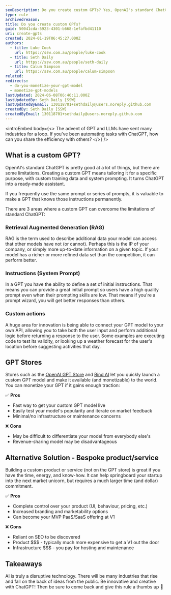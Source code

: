```yaml
---
seoDescription: Do you create custom GPTs? Yes, OpenAI's standard ChatGPT has limitations, and creating a custom GPT means tailoring it for a specific purpose with custom training data and system prompting. It turns ChatGPT into a ready-made assistant that knows your instructions permanently.
type: rule
archivedreason:
title: Do you create custom GPTs?
guid: 50041cda-5923-4301-b668-1efafbd41110
uri: create-gpts
created: 2024-01-19T06:45:27.000Z
authors:
  - title: Luke Cook
    url: https://ssw.com.au/people/luke-cook
  - title: Seth Daily
    url: https://ssw.com.au/people/seth-daily
  - title: Calum Simpson
    url: https://ssw.com.au/people/calum-simpson
related:
redirects:
  - do-you-monetize-your-gpt-model
  - monetize-gpt-models
lastUpdated: 2024-06-08T06:46:11.000Z
lastUpdatedBy: Seth Daily [SSW]
lastUpdatedByEmail: 130118701+sethdaily@users.noreply.github.com
createdBy: Seth Daily [SSW]
createdByEmail: 130118701+sethdaily@users.noreply.github.com
---
```


<introEmbed
  body={<>
The advent of GPT and LLMs have sent many industries for a loop. If you've been automating tasks with ChatGPT, how can you share the efficiency with others?
  </>}
/>
## What is a custom GPT?

OpenAI's standard ChatGPT is pretty good at a lot of things, but there are some limitations. Creating a custom GPT means tailoring it for a specific purpose, with custom training data and system prompting. It turns ChatGPT into a ready-made assistant.

If you frequently use the same prompt or series of prompts, it is valuable to make a GPT that knows those instructions permanently.

There are 3 areas where a custom GPT can overcome the limitations of standard ChatGPT:

### Retrieval Augmented Generation (RAG)

RAG is the term used to describe additional data your model can access that other models have not (or cannot). Perhaps this is the IP of your company, or simply more up-to-date information on a given topic. If your model has a richer or more refined data set than the competition, it can perform better.

### Instructions (System Prompt)

In a GPT you have the ability to define a set of initial instructions. That means you can provide a great initial prompt so users have a high quality prompt even when their prompting skills are low. That means if you're a prompt wizard, you will get better responses than others.

### Custom actions

A huge area for innovation is being able to connect your GPT model to your own API, allowing you to take both the user input and perform additional logic before returning a response to the user. Some examples are executing code to test its validity, or looking up a weather forecast for the user's location before suggesting activities that day.

## GPT Stores

Stores such as the [OpenAI GPT Store](https://openai.com/blog/introducing-the-gpt-store) and [Bind AI](https://www.getbind.co/?ref=producthunt) let you quickly launch a custom GPT model and make it available (and monetizable) to the world. You can monetize your GPT if it gains enough traction:

✅ **Pros**

- Fast way to get your custom GPT model live
- Easily test your model's popularity and iterate on market feedback
- Minimal/no infrastructure or maintenance concerns

❌ **Cons**

- May be difficult to differentiate your model from everybody else's
- Revenue-sharing model may be disadvantageous

<youtubeEmbed url="https://youtu.be/9T_wv6D8PYo" description="Video: the ChatGPT store is about to launch… let's get rich (4 min)" />

## Alternative Solution - Bespoke product/service

Building a custom product or service (not on the GPT store) is great if you have the time, energy, and know-how. It can help springboard your startup into the next market unicorn, but requires a much larger time (and dollar) commitment.

✅ **Pros**

- Complete control over your product (UI, behaviour, pricing, etc.)
- Increased branding and marketability options
- Can become your MVP PaaS/SaaS offering at V1

❌ **Cons**

- Reliant on SEO to be discovered
- Product $$$ - typically much more expensive to get a V1 out the door
- Infrastructure $$$ - you pay for hosting and maintenance

## Takeaways

AI is truly a disruptive technology. There will be many industries that rise and fall on the back of ideas from the public. Be innovative and creative with ChatGPT! Then be sure to come back and give this rule a thumbs up 🙂
